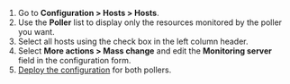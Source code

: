 1. Go to **Configuration > Hosts > Hosts**.
2. Use the **Poller** list to display only the resources monitored by the poller you want.
3. Select all hosts using the check box in the left column header.
4. Select **More actions > Mass change** and edit the **Monitoring server** field in the configuration form.
5. [Deploy the configuration](../monitoring/monitoring-servers/deploying-a-configuration.md) for both pollers.
